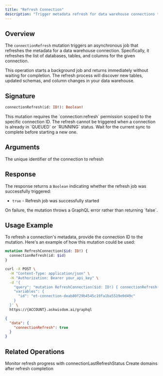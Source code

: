 ```yaml
---
title: "Refresh Connection"
description: "Trigger metadata refresh for data warehouse connections to discover new tables and schemas"
---
```


## Overview

The `connectionRefresh` mutation triggers an asynchronous job that refreshes the metadata for a data warehouse connection. Specifically, it refreshes the list of databases, tables, and columns for the given connection.

This operation starts a background job and returns immediately without waiting for completion. The refresh process will discover new tables, updated schemas, and column changes in your data warehouse.

## Signature

```graphql
connectionRefresh(id: ID!): Boolean!
```

<Note>
  This mutation requires the `connection:refresh` permission scoped to the specific connection ID.
</Note>

<Warning>
  The refresh cannot be triggered when a connection is already in `QUEUED` or `RUNNING` status. Wait for the current sync to complete before starting a new one.
</Warning>

## Arguments

<ParamField path="id" type="ID!" required>
  The unique identifier of the connection to refresh
</ParamField>

## Response

The response returns a `Boolean` indicating whether the refresh job was successfully triggered:

- `true` - Refresh job was successfully started

<Info>
  On failure, the mutation throws a GraphQL error rather than returning `false`.
</Info>

## Usage Example

To refresh a connection's metadata, provide the connection ID to the mutation. Here's an example of how this mutation could be used:

```graphql
mutation RefreshConnection($id: ID!) {
  connectionRefresh(id: $id)
}
```

<RequestExample>

```bash Request
curl -X POST \
  -H "Content-Type: application/json" \
  -H "Authorization: Bearer your_api_key" \
  -d '{
    "query": "mutation RefreshConnection($id: ID!) { connectionRefresh(id: $id) }",
    "variables": {
      "id": "et-connection-deab80f29b4545c19fa1ba5519e0d49c"
    }
  }' \
  https://{ACCOUNT}.askwisdom.ai/graphql
```

</RequestExample>

<ResponseExample>

```json Response
{
  "data": {
    "connectionRefresh": true
  }
}
```

</ResponseExample>

## Related Operations

<CardGroup cols={2}>
  <Card title="Check Refresh Status" icon="clock" href="/integrations/graphql-api/queries/connection">
    Monitor refresh progress with connectionLastRefreshStatus
  </Card>
  <Card title="Create Domain" icon="plus" href="/integrations/graphql-api/mutations/domain">
    Create domains after refresh completion
  </Card>
</CardGroup>